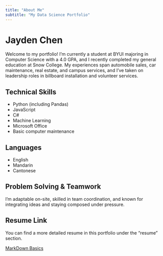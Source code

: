 ```yaml
---
title: "About Me"
subtitle: "My Data Science Portfolio"
---
```


# Jayden Chen

Welcome to my portfolio! I'm currently a student at BYUI majoring in Computer Science with a 4.0 GPA, and I recently completed my general education at Snow College. My experiences span automobile sales, car maintenance, real estate, and campus services, and I've taken on leadership roles in billboard installation and volunteer services.

## Technical Skills
- Python (including Pandas)
- JavaScript
- C#
- Machine Learning
- Microsoft Office
- Basic computer maintenance

## Languages
- English
- Mandarin
- Cantonese

## Problem Solving & Teamwork
I'm adaptable on-site, skilled in team coordination, and known for integrating ideas and staying composed under pressure.

## Resume Link
You can find a more detailed resume in this portfolio under the "resume" section.

[MarkDown Basics](https://quarto.org/docs/authoring/markdown-basics.html#links-images)

